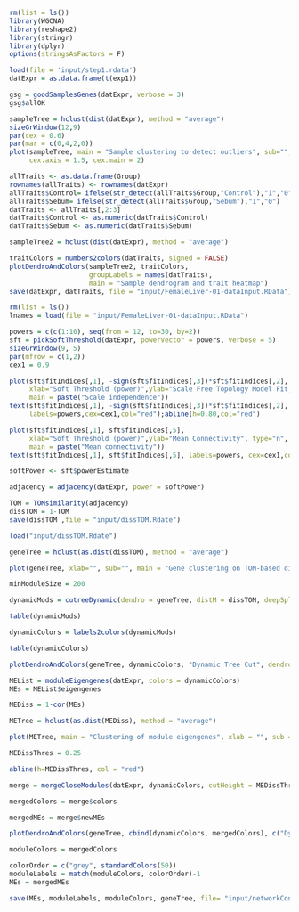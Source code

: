 
```{r}
rm(list = ls()) 
library(WGCNA)
library(reshape2)
library(stringr)
library(dplyr)
options(stringsAsFactors = F)
```

```{r}
load(file = 'input/step1.rdata')
datExpr = as.data.frame(t(exp1))

gsg = goodSamplesGenes(datExpr, verbose = 3)
gsg$allOK

sampleTree = hclust(dist(datExpr), method = "average")
sizeGrWindow(12,9) 
par(cex = 0.6)
par(mar = c(0,4,2,0))
plot(sampleTree, main = "Sample clustering to detect outliers", sub="", xlab="", cex.lab = 1.5,
     cex.axis = 1.5, cex.main = 2)

allTraits <- as.data.frame(Group)
rownames(allTraits) <- rownames(datExpr)
allTraits$Control= ifelse(str_detect(allTraits$Group,"Control"),"1","0")
allTraits$Sebum= ifelse(str_detect(allTraits$Group,"Sebum"),"1","0")
datTraits <- allTraits[,2:3]
datTraits$Control <- as.numeric(datTraits$Control)
datTraits$Sebum <- as.numeric(datTraits$Sebum)

sampleTree2 = hclust(dist(datExpr), method = "average")

traitColors = numbers2colors(datTraits, signed = FALSE) 
plotDendroAndColors(sampleTree2, traitColors,
                    groupLabels = names(datTraits),
                    main = "Sample dendrogram and trait heatmap")
save(datExpr, datTraits, file = "input/FemaleLiver-01-dataInput.RData")
```

```{r}
rm(list = ls()) 
lnames = load(file = "input/FemaleLiver-01-dataInput.RData")

powers = c(c(1:10), seq(from = 12, to=30, by=2))
sft = pickSoftThreshold(datExpr, powerVector = powers, verbose = 5)
sizeGrWindow(9, 5)
par(mfrow = c(1,2))
cex1 = 0.9

plot(sft$fitIndices[,1], -sign(sft$fitIndices[,3])*sft$fitIndices[,2],
     xlab="Soft Threshold (power)",ylab="Scale Free Topology Model Fit,signed R^2",type="n",
     main = paste("Scale independence"))
text(sft$fitIndices[,1], -sign(sft$fitIndices[,3])*sft$fitIndices[,2],
     labels=powers,cex=cex1,col="red");abline(h=0.80,col="red")  

plot(sft$fitIndices[,1], sft$fitIndices[,5],
     xlab="Soft Threshold (power)",ylab="Mean Connectivity", type="n",
     main = paste("Mean connectivity"))
text(sft$fitIndices[,1], sft$fitIndices[,5], labels=powers, cex=cex1,col="red")

softPower <- sft$powerEstimate

```

```{r eval=FALSE, include=FALSE}

adjacency = adjacency(datExpr, power = softPower)

TOM = TOMsimilarity(adjacency)
dissTOM = 1-TOM
save(dissTOM ,file = "input/dissTOM.Rdate")
```

```{r}
load("input/dissTOM.Rdate")

geneTree = hclust(as.dist(dissTOM), method = "average")

plot(geneTree, xlab="", sub="", main = "Gene clustering on TOM-based dissimilarity", labels = FALSE, hang = 0.04)
```

```{r}

minModuleSize = 200

dynamicMods = cutreeDynamic(dendro = geneTree, distM = dissTOM, deepSplit = 2, pamRespectsDendro = FALSE, minClusterSize = minModuleSize) 

table(dynamicMods)

dynamicColors = labels2colors(dynamicMods)

table(dynamicColors)

plotDendroAndColors(geneTree, dynamicColors, "Dynamic Tree Cut", dendroLabels = FALSE, hang = 0.03, addGuide = TRUE, guideHang = 0.05, main = "Gene dendrogram and module colors")

MEList = moduleEigengenes(datExpr, colors = dynamicColors)
MEs = MEList$eigengenes

MEDiss = 1-cor(MEs)

METree = hclust(as.dist(MEDiss), method = "average")

plot(METree, main = "Clustering of module eigengenes", xlab = "", sub = "")
```

```{r}
MEDissThres = 0.25

abline(h=MEDissThres, col = "red")

merge = mergeCloseModules(datExpr, dynamicColors, cutHeight = MEDissThres, verbose = 3)

mergedColors = merge$colors

mergedMEs = merge$newMEs

plotDendroAndColors(geneTree, cbind(dynamicColors, mergedColors), c("Dynamic Tree Cut", "Merged dynamic"), dendroLabels = FALSE, hang = 0.03, addGuide = TRUE, guideHang = 0.05)
```

```{r}

moduleColors = mergedColors

colorOrder = c("grey", standardColors(50))
moduleLabels = match(moduleColors, colorOrder)-1
MEs = mergedMEs

save(MEs, moduleLabels, moduleColors, geneTree, file= "input/networkConstruction-stepByStep.RData")
```

